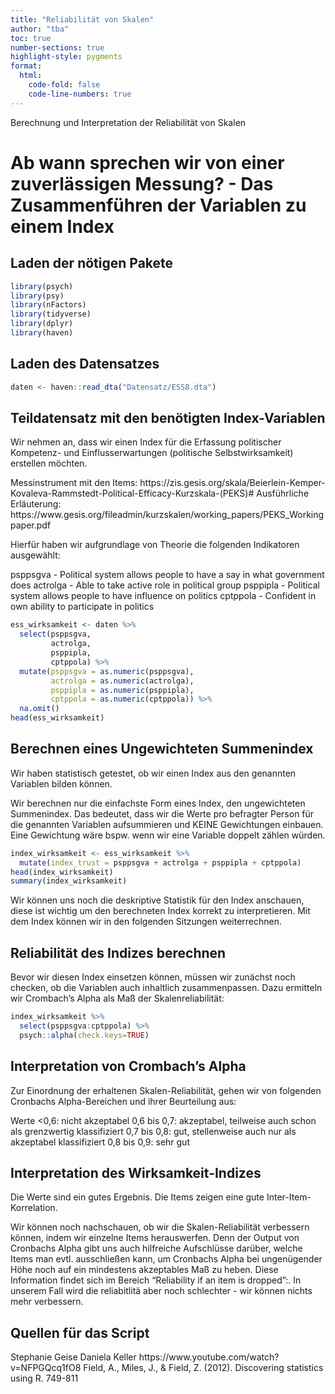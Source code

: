 ```yaml
---
title: "Reliabilität von Skalen"
author: "tba"
toc: true
number-sections: true
highlight-style: pygments
format:
  html:
    code-fold: false
    code-line-numbers: true
---
```


Berechnung und Interpretation der Reliabilität von Skalen

# Ab wann sprechen wir von einer zuverlässigen Messung? - Das Zusammenführen der Variablen zu einem Index

## Laden der nötigen Pakete

```r
library(psych)
library(psy)
library(nFactors)
library(tidyverse)
library(dplyr)
library(haven)
```

## Laden des Datensatzes

```r
daten <- haven::read_dta("Datensatz/ESS8.dta")
```

## Teildatensatz mit den benötigten Index-Variablen

Wir nehmen an, dass wir einen Index für die Erfassung politischer Kompetenz- und Einflusserwartungen (politische Selbstwirksamkeit) erstellen möchten.

Messinstrument mit den Items: https://zis.gesis.org/skala/Beierlein-Kemper-Kovaleva-Rammstedt-Political-Efficacy-Kurzskala-(PEKS)# Ausführliche Erläuterung: https://www.gesis.org/fileadmin/kurzskalen/working_papers/PEKS_Workingpaper.pdf

Hierfür haben wir aufgrundlage von Theorie die folgenden Indikatoren ausgewählt:

psppsgva - Political system allows people to have a say in what government does actrolga - Able to take active role in political group psppipla - Political system allows people to have influence on politics cptppola - Confident in own ability to participate in politics

```r

ess_wirksamkeit <- daten %>%
  select(psppsgva,
         actrolga,
         psppipla,
         cptppola) %>% 
  mutate(psppsgva = as.numeric(psppsgva),
         actrolga = as.numeric(actrolga),
         psppipla = as.numeric(psppipla),
         cptppola = as.numeric(cptppola)) %>% 
  na.omit()
head(ess_wirksamkeit)

```

## Berechnen eines Ungewichteten Summenindex

Wir haben statistisch getestet, ob wir einen Index aus den genannten Variablen bilden können.

Wir berechnen nur die einfachste Form eines Index, den ungewichteten Summenindex. Das bedeutet, dass wir die Werte pro befragter Person für die genannten Variablen aufsummieren und KEINE Gewichtungen einbauen. Eine Gewichtung wäre bspw. wenn wir eine Variable doppelt zählen würden.

```r

index_wirksamkeit <- ess_wirksamkeit %>% 
  mutate(index_trust = psppsgva + actrolga + psppipla + cptppola)
head(index_wirksamkeit)
summary(index_wirksamkeit)
```

Wir können uns noch die deskriptive Statistik für den Index anschauen, diese ist wichtig um den berechneten Index korrekt zu interpretieren. Mit dem Index können wir in den folgenden Sitzungen weiterrechnen.

## Reliabilität des Indizes berechnen

Bevor wir diesen Index einsetzen können, müssen wir zunächst noch checken, ob die Variablen auch inhaltlich zusammenpassen. Dazu ermitteln wir Crombach's Alpha als Maß der Skalenreliabilität:

```r
index_wirksamkeit %>%
  select(psppsgva:cptppola) %>%
  psych::alpha(check.keys=TRUE)
```

## Interpretation von Crombach's Alpha

Zur Einordnung der erhaltenen Skalen-Reliabilität, gehen wir von folgenden Cronbachs Alpha-Bereichen und ihrer Beurteilung aus:

Werte \<0,6: nicht akzeptabel 0,6 bis 0,7: akzeptabel, teilweise auch schon als grenzwertig klassifiziert 0,7 bis 0,8: gut, stellenweise auch nur als akzeptabel klassifiziert 0,8 bis 0,9: sehr gut

## Interpretation des Wirksamkeit-Indizes

Die Werte sind ein gutes Ergebnis. Die Items zeigen eine gute Inter-Item-Korrelation.

Wir können noch nachschauen, ob wir die Skalen-Reliabilität verbessern können, indem wir einzelne Items herauswerfen. Denn der Output von Cronbachs Alpha gibt uns auch hilfreiche Aufschlüsse darüber, welche Items man evtl. ausschließen kann, um Cronbachs Alpha bei ungenügender Höhe noch auf ein mindestens akzeptables Maß zu heben. Diese Information findet sich im Bereich "Reliability if an item is dropped":. In unserem Fall wird die reliabitlitä aber noch schlechter - wir können nichts mehr verbessern.

## Quellen für das Script

Stephanie Geise Daniela Keller https://www.youtube.com/watch?v=NFPGQcq1fO8 Field, A., Miles, J., & Field, Z. (2012). Discovering statistics using R. 749-811
